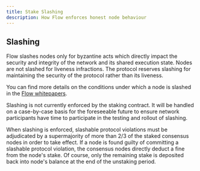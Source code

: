 ```yaml
---
title: Stake Slashing
description: How Flow enforces honest node behaviour
---
```


## Slashing

Flow slashes nodes only for byzantine acts which directly impact the security and integrity of the network and its shared execution state. Nodes are not slashed for liveness infractions. The protocol reserves slashing for maintaining the security of the protocol rather than its liveness.

You can find more details on the conditions under which a node is slashed in the [Flow whitepapers](https://www.onflow.org/technical-paper).

Slashing is not currently enforced by the staking contract. It will be handled on a case-by-case basis for the foreseeable future to ensure network participants have time to participate in the testing and rollout of slashing. 

When slashing is enforced, slashable protocol violations must be adjudicated by a supermajority 
of more than 2/3 of the staked consensus nodes in order to take effect.
If a node is found guilty of committing a slashable protocol violation, 
the consensus nodes directly deduct a fine from the node's stake. 
Of course, only the remaining stake is deposited back into node's balance
at the end of the unstaking period.

